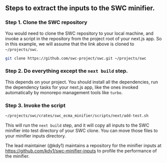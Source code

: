 ## Steps to extract the inputs to the SWC minifier.

### Step 1. Clone the SWC repository

You would need to clone the SWC repository to your local machine, and invoke a script in the repository from the project root of your next.js app.
So in this example, we will assume that the link above is cloned to `~/projects/swc`.

```bash
git clone https://github.com/swc-project/swc.git ~/projects/swc
```

### Step 2. Do everything except the `next build` step.

This depends on your project.
You should install all the dependencies, run the dependency tasks for your next.js app, like the ones invoked automatically by monorepo management tools like `turbo`.

### Step 3. Invoke the script

```bash
~/projects/swc/crates/swc_ecma_minifier/scripts/next/add-test.sh
```

This will run the `next build` step, and it will copy all inputs to the SWC minifier into test directory of your SWC clone.
You can move those files to your minifier inputs directory.

The lead maintainer (@kdy1) maintains a repository for the minifier inputs at https://github.com/kdy1/swc-minifier-inputs to profile the performance of the minifier.
